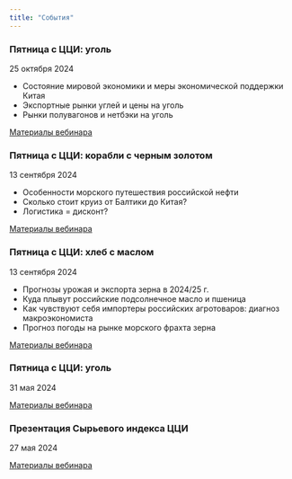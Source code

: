```yaml
---
title: "События"
---
```


### Пятница с ЦЦИ: уголь 

25 октября 2024

-   Состояние мировой экономики и меры экономической поддержки Китая
-   Экспортные рынки углей и цены на уголь
-   Рынки полувагонов и нетбэки на уголь

[Материалы вебинара](events/2024-10-25-coal.qmd)

### Пятница с ЦЦИ: корабли с черным золотом 

13 сентября 2024

-   Особенности морского путешествия российской нефти
-   Сколько стоит круиз от Балтики до Китая?
-   Логистика = дисконт?

[Материалы вебинара](events/2024-09-13-crude.qmd)

### Пятница с ЦЦИ: хлеб с маслом

13 сентября 2024

-   Прогнозы урожая и экспорта зерна в 2024/25 г.
-   Куда плывут российские подсолнечное масло и пшеница
-   Как чувствуют себя импортеры российских агротоваров: диагноз макроэкономиста
-   Прогноз погоды на рынке морского фрахта зерна

[Материалы вебинара](events/2024-09-13-wheat.qmd)

### Пятница с ЦЦИ: уголь

31 мая 2024

[Материалы вебинара](events/2024-05-31-coal.qmd)

### Презентация Сырьевого индекса ЦЦИ 

27 мая 2024

[Материалы вебинара](events/2024-05-27-PBC-index.qmd)
